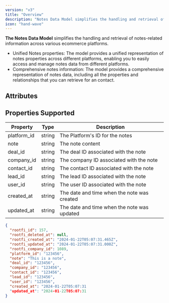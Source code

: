 ```yaml
---
version: "v3"
title: "Overview"
description: "Notes Data Model simplifies the handling and retrieval of notes-related information across various crm platforms."
icon: "hand-wave"
---
```


**The Notes Data Model** simplifies the handling and retrieval of notes-related information across various ecommerce platforms.

- Unified Notes properties: The model provides a unified representation of notes properties across different platforms, enabling you to easily access and manage notes data from different platforms.
- Comprehensive notes information: The model provides a comprehensive representation of notes data, including all the properties and relationships that you can retrieve for an contact.

## Attributes

## Properties Supported

| Property    | Type   | Description                                 |
| ----------- | ------ | ------------------------------------------- |
| platform_id | string | The Platform's ID for the notes             |
| note        | string | The note content                            |
| deal_id     | string | The deal ID associated with the note        |
| company_id  | string | The company ID associated with the note     |
| contact_id  | string | The contact ID associated with the note     |
| lead_id     | string | The lead ID associated with the note        |
| user_id     | string | The user ID associated with the note        |
| created_at  | string | The date and time when the note was created |
| updated_at  | string | The date and time when the note was updated |

<ResponseExample name="The Notes Object" >

```json The Notes Response Object
{
  "rootfi_id": 157,
  "rootfi_deleted_at": null,
  "rootfi_created_at": "2024-01-22T05:07:31.465Z",
  "rootfi_updated_at": "2024-01-22T05:07:31.000Z",
  "rootfi_company_id": 1089,
  "platform_id": "123456",
  "note": "This is a note",
  "deal_id": "123456",
  "company_id": "123456",
  "contact_id": "123456",
  "lead_id": "123456",
  "user_id": "123456",
  "created_at": "2024-01-22T05:07:31
  "updated_at": "2024-01-22T05:07:31
}
```

</ResponseExample>
